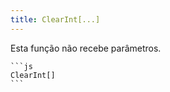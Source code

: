 ```yaml
---
title: ClearInt[...]
---
```



<FunctDescription text="Esta função permite remover todas as variáveis criadas pelo usuário." />

<TitleContent title="Parâmetros:">
  <p> Esta função não recebe parâmetros. </p>
</TitleContent>

<TitleContent title="Exemplos:">
  <FunctExample>

    ```js
    ClearInt[]
    ```

  </FunctExample>
</TitleContent>

<TitleContent title="Retornos:">
  <FunctReturnType
    success="Retorna um boolean (true) se as variáveis foram removidas."
    typeSuccess="bool"
    error="Retorna um boolean (false) se as variáveis não foram removidas ou não existem."
    typeError="bool"
  />
</TitleContent>
